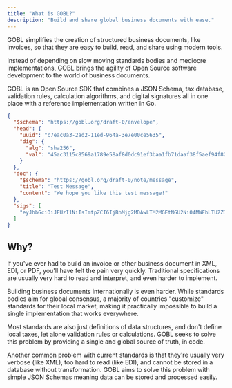 ```yaml
---
title: "What is GOBL?"
description: "Build and share global business documents with ease."
---
```


GOBL simplifies the creation of structured business documents, like invoices, so that they are easy to build, read, and share using modern tools.

Instead of depending on slow moving standards bodies and mediocre implementations, GOBL brings the agility of Open Source software development to the world of business documents.

GOBL is an Open Source SDK that combines a JSON Schema, tax database, validation rules, calculation algorithms, and digital signatures all in one place with a reference implementation written in Go.

```json Example GOBL Envelope containing a Message
{
  "$schema": "https://gobl.org/draft-0/envelope",
  "head": {
    "uuid": "c7eac0a3-2ad2-11ed-964a-3e7e00ce5635",
    "dig": {
      "alg": "sha256",
      "val": "45ac3115c8569a1789e58af8d0dc91ef3baa1fb71daaf38f5aef94f82b4d0033"
    }
  },
  "doc": {
    "$schema": "https://gobl.org/draft-0/note/message",
    "title": "Test Message",
    "content": "We hope you like this test message!"
  },
  "sigs": [
    "eyJhbGciOiJFUzI1NiIsImtpZCI6IjBhMjg2MDAwLTM2MGEtNGU2Ni04MWFhLTU2ZDQ0YmI4ZjEwNyJ9.eyJ1dWlkIjoiYzdlYWMwYTMtMmFkMi0xMWVkLTk2NGEtM2U3ZTAwY2U1NjM1IiwiZGlnIjp7ImFsZyI6InNoYTI1NiIsInZhbCI6IjQ1YWMzMTE1Yzg1NjlhMTc4OWU1OGFmOGQwZGM5MWVmM2JhYTFmYjcxZGFhZjM4ZjVhZWY5NGY4MmI0ZDAwMzMifX0.JsLXd3TkKOwuy0KOXJVG8atIShlNZb1vbLglVO8PDZnZbwGVyWRE_i7y85lVKvSby-j0rwU9wgleIxcGj9tE4g"
  ]
}
```

## Why?

If you've ever had to build an invoice or other business document in XML, EDI, or PDF, you'll have felt the pain very quickly. Traditional specifications are usually very hard to read and interpret, and even harder to implement.

Building business documents internationally is even harder. While standards bodies aim for global consensus, a majority of countries "customize" standards for their local market, making it practically impossible to build a single implementation that works everywhere.

Most standards are also just definitions of data structures, and don't define local taxes, let alone validation rules or calculations. GOBL seeks to solve this problem by providing a single and global source of truth, in code.

Another common problem with current standards is that they're usually very verbose (like XML), too hard to read (like EDI), and cannot be stored in a database without transformation. GOBL aims to solve this problem with simple JSON Schemas meaning data can be stored and processed easily.
